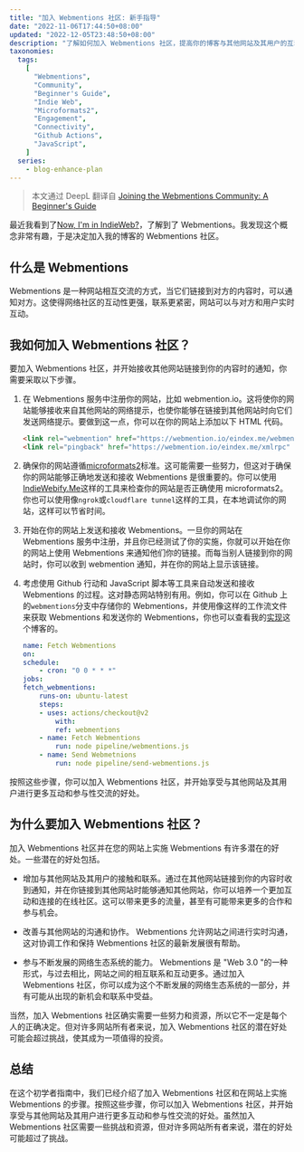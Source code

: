 ```yaml
---
title: "加入 Webmentions 社区: 新手指导"
date: "2022-11-06T17:44:50+08:00"
updated: "2022-12-05T23:48:50+08:00"
description: "了解如何加入 Webmentions 社区，提高你的博客与其他网站及其用户的互动性和参与度。"
taxonomies:
  tags:
    [
      "Webmentions",
      "Community",
      "Beginner's Guide",
      "Indie Web",
      "Microformats2",
      "Engagement",
      "Connectivity",
      "Github Actions",
      "JavaScript",
    ]
  series:
    - blog-enhance-plan
---
```


> 本文通过 DeepL 翻译自 [Joining the Webmentions Community: A Beginner's Guide](/posts/webmentions)

最近我看到了[Now, I'm in IndieWeb?](https://www.owenyoung.com/en/blog/indieweb/)，了解到了 Webmentions。我发现这个概念非常有趣，于是决定加入我的博客的 Webmentions 社区。

<more />

## 什么是 Webmentions

Webmentions 是一种网站相互交流的方式，当它们链接到对方的内容时，可以通知对方。这使得网络社区的互动性更强，联系更紧密，网站可以与对方和用户实时互动。

## 我如何加入 Webmentions 社区？

要加入 Webmentions 社区，并开始接收其他网站链接到你的内容时的通知，你需要采取以下步骤。

1. 在 Webmentions 服务中注册你的网站，比如 webmention.io。这将使你的网站能够接收来自其他网站的网络提示，也使你能够在链接到其他网站时向它们发送网络提示。要做到这一点，你可以在你的网站上添加以下 HTML 代码。

   ```html
   <link rel="webmention" href="https://webmention.io/eindex.me/webmention" />
   <link rel="pingback" href="https://webmention.io/eindex.me/xmlrpc" />
   ```

2. 确保你的网站遵循[microformats2](https://microformats.org/)标准。这可能需要一些努力，但这对于确保你的网站能够正确地发送和接收 Webmentions 是很重要的。你可以使用[IndieWebify.Me](https://indiewebify.me/)这样的工具来检查你的网站是否正确使用 microformats2。你也可以使用像`ngrok`或`cloudflare tunnel`这样的工具，在本地调试你的网站，这样可以节省时间。

3. 开始在你的网站上发送和接收 Webmentions。一旦你的网站在 Webmentions 服务中注册，并且你已经测试了你的实施，你就可以开始在你的网站上使用 Webmentions 来通知他们你的链接。而每当别人链接到你的网站时，你可以收到 webmention 通知，并在你的网站上显示该链接。

4. 考虑使用 Github 行动和 JavaScript 脚本等工具来自动发送和接收 Webmentions 的过程。这对静态网站特别有用。例如，你可以在 Github 上的`webmentions`分支中存储你的 Webmentions，并使用像这样的工作流文件来获取 Webmentions 和发送你的 Webmentions，你也可以查看我的[实现](https://github.com/EINDEX/blog/blob/main/.github/workflows/fetch-webmentions.yaml)这个博客的。

   ```yaml
   name: Fetch Webmentions
   on:
   schedule:
       - cron: "0 0 * * *"
   jobs:
   fetch_webmentions:
       runs-on: ubuntu-latest
       steps:
       - uses: actions/checkout@v2
           with:
           ref: webmentions
       - name: Fetch Webmentions
           run: node pipeline/webmentions.js
       - name: Send Webmetnions
           run: node pipeline/send-webmentions.js
   ```

按照这些步骤，你可以加入 Webmentions 社区，并开始享受与其他网站及其用户进行更多互动和参与性交流的好处。

## 为什么要加入 Webmentions 社区？

加入 Webmentions 社区并在您的网站上实施 Webmentions 有许多潜在的好处。一些潜在的好处包括。

- 增加与其他网站及其用户的接触和联系。通过在其他网站链接到你的内容时收到通知，并在你链接到其他网站时能够通知其他网站，你可以培养一个更加互动和连接的在线社区。这可以带来更多的流量，甚至有可能带来更多的合作和参与机会。

- 改善与其他网站的沟通和协作。 Webmentions 允许网站之间进行实时沟通，这对协调工作和保持 Webmentions 社区的最新发展很有帮助。

- 参与不断发展的网络生态系统的能力。 Webmentions 是 "Web 3.0 "的一种形式，与过去相比，网站之间的相互联系和互动更多。通过加入 Webmentions 社区，你可以成为这个不断发展的网络生态系统的一部分，并有可能从出现的新机会和联系中受益。

当然，加入 Webmentions 社区确实需要一些努力和资源，所以它不一定是每个人的正确决定。但对许多网站所有者来说，加入 Webmentions 社区的潜在好处可能会超过挑战，使其成为一项值得的投资。

## 总结

在这个初学者指南中，我们已经介绍了加入 Webmentions 社区和在网站上实施 Webmentions 的步骤。按照这些步骤，你可以加入 Webmentions 社区，并开始享受与其他网站及其用户进行更多互动和参与性交流的好处。虽然加入 Webmentions 社区需要一些挑战和资源，但对许多网站所有者来说，潜在的好处可能超过了挑战。
